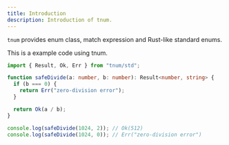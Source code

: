 ```yaml
---
title: Introduction
description: Introduction of tnum.
---
```


`tnum` provides enum class, match expression and Rust-like standard enums.

This is a example code using tnum.

```typescript
import { Result, Ok, Err } from "tnum/std";

function safeDivide(a: number, b: number): Result<number, string> {
  if (b === 0) {
    return Err("zero-division error");
  }

  return Ok(a / b);
}

console.log(safeDivide(1024, 2)); // Ok(512)
console.log(safeDivide(1024, 0)); // Err("zero-division error")
```
